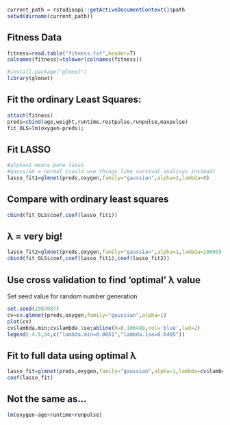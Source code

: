 ```r
current_path = rstudioapi::getActiveDocumentContext()$path
setwd(dirname(current_path))
```


## Fitness Data
```r
fitness=read.table("fitness.txt",header=T)
colnames(fitness)=tolower(colnames(fitness))
```

```r
#install.package("glmnet")
library(glmnet)
```

## Fit the ordinary Least Squares:
```r
attach(fitness)
preds=cbind(age,weight,runtime,restpulse,runpulse,maxpulse)
fit_OLS=lm(oxygen~preds);
```


## Fit LASSO
```r
#alpha=1 means pure lasso
#gaussian = normal (could use things like survival analisys instead)
lasso_fit1=glmnet(preds,oxygen,family="gaussian",alpha=1,lambda=0)

```
## Compare with ordinary least squares

```r
cbind(fit_OLS$coef,coef(lasso_fit1))
```

## λ = very big!

```r
lasso_fit2=glmnet(preds,oxygen,family="gaussian",alpha=1,lambda=10000)
cbind(fit_OLS$coef,coef(lasso_fit1),coef(lasso_fit2))
```
## Use cross validation to find ‘optimal’ λ value  
Set seed value for random number generation  
```r
set.seed(2987887)
cv=cv.glmnet(preds,oxygen,family="gaussian",alpha=1)
plot(cv)
cv$lambda.min;cv$lambda.1se;abline(h=8.106488,col='blue',lwd=2)
legend(-4.5,34,c("lambda.min=0.0051","lambda.1se=0.6405"))

```

## Fit to full data using optimal λ

```r
lasso_fit=glmnet(preds,oxygen,family="gaussian",alpha=1,lambda=cv$lambda.1se)
coef(lasso_fit)
```

## Not the same as…
```r
lm(oxygen~age+runtime+runpulse)

```


